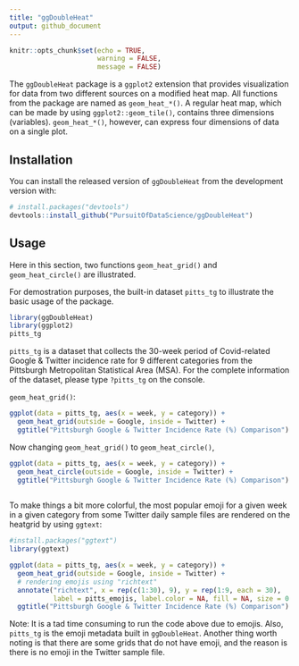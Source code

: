 ```yaml
---
title: "ggDoubleHeat"
output: github_document
---
```


```r
knitr::opts_chunk$set(echo = TRUE,
                      warning = FALSE,
                      message = FALSE)
```

The `ggDoubleHeat` package is a `ggplot2` extension that provides visualization for data from two different sources on a modified heat map. All functions from the package are named as `geom_heat_*()`. A regular heat map, which can be made by using `ggplot2::geom_tile()`, contains three dimensions (variables). `geom_heat_*()`, however, can express four dimensions of data on a single plot. 


## Installation

You can install the released version of `ggDoubleHeat` from the development version with:

``` r
# install.packages("devtools")
devtools::install_github("PursuitOfDataScience/ggDoubleHeat")
```

## Usage

Here in this section, two functions `geom_heat_grid()` and `geom_heat_circle()` are illustrated.

For demostration purposes, the built-in dataset `pitts_tg` to illustrate the basic usage of the package.

```r
library(ggDoubleHeat)
library(ggplot2)
pitts_tg
```

`pitts_tg` is a dataset that collects the 30-week period of Covid-related Google & Twitter incidence rate for 9 different categories from the Pittsburgh Metropolitan Statistical Area (MSA). For the complete information of the dataset, please type `?pitts_tg` on the console. 

`geom_heat_grid()`:

```r
ggplot(data = pitts_tg, aes(x = week, y = category)) +
  geom_heat_grid(outside = Google, inside = Twitter) +
  ggtitle("Pittsburgh Google & Twitter Incidence Rate (%) Comparison")
```

Now changing `geom_heat_grid()` to `geom_heat_circle()`,

```r
ggplot(data = pitts_tg, aes(x = week, y = category)) +
  geom_heat_circle(outside = Google, inside = Twitter) +
  ggtitle("Pittsburgh Google & Twitter Incidence Rate (%) Comparison")
  
```

To make things a bit more colorful, the most popular emoji for a given week in a given category from some Twitter daily sample files are rendered on the heatgrid by using `ggtext`:


```r
#install.packages("ggtext")
library(ggtext)

ggplot(data = pitts_tg, aes(x = week, y = category)) +
  geom_heat_grid(outside = Google, inside = Twitter) +
  # rendering emojis using "richtext"
  annotate("richtext", x = rep(c(1:30), 9), y = rep(1:9, each = 30), 
           label = pitts_emojis, label.color = NA, fill = NA, size = 0.3) +
  ggtitle("Pittsburgh Google & Twitter Incidence Rate (%) Comparison")
```

Note: It is a tad time consuming to run the code above due to emojis. Also, `pitts_tg` is the emoji metadata built in `ggDoubleHeat`. Another thing worth noting is that there are some grids that do not have emoji, and the reason is there is no emoji in the Twitter sample file.


